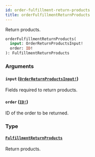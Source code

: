 ```yaml
---
id: order-fulfillment-return-products
title: orderFulfillmentReturnProducts
---
```


Return products.

```graphql
orderFulfillmentReturnProducts(
  input: OrderReturnProductsInput!
  order: ID!
): FulfillmentReturnProducts

```

### Arguments

#### `input` ([`OrderReturnProductsInput!`](/docs/developer/api-reference/inputs/order-return-products-input))

Fields required to return products.

#### `order` ([`ID!`](/docs/developer/api-reference/scalars/id))

ID of the order to be returned.

### Type

#### [`FulfillmentReturnProducts`](/docs/developer/api-reference/objects/fulfillment-return-products)

Return products.
